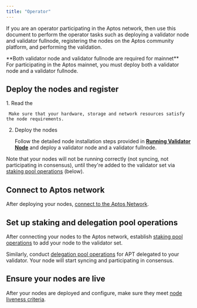 ```yaml
---
title: "Operator"
---
```



If you are an operator participating in the Aptos network, then use this document to perform the operator tasks such as deploying a validator node and validator fullnode, registering the nodes on the Aptos community platform, and performing the validation.

<Aside type="note">
  **Both validator node and validator fullnode are required for mainnet** <br />
  For participating in the Aptos mainnet, you must deploy both a validator node and a validator fullnode.
</Aside>

## Deploy the nodes and register

<Steps>
  1. Read the

     Make sure that your hardware, storage and network resources satisfy the node requirements.

  2. Deploy the nodes

     Follow the detailed node installation steps provided in [**Running Validator Node**](/network/nodes/validator-node/deploy-nodes)
     and deploy a validator node and a validator fullnode.
</Steps>

Note that your nodes will not be running correctly (not syncing, not participating in consensus),
until they're added to the validator set via [staking pool operations](/network/nodes/validator-node/connect-nodes/staking-pool-operations) (below).

## Connect to Aptos network

After deploying your nodes, [connect to the Aptos Network](/network/nodes/validator-node/connect-nodes/connect-to-aptos-network).

## Set up staking and delegation pool operations

After connecting your nodes to the Aptos network, establish [staking pool operations](/network/nodes/validator-node/connect-nodes/staking-pool-operations) to add your node to the validator set.

Similarly, conduct [delegation pool operations](/network/nodes/validator-node/connect-nodes/delegation-pool-operations) for APT delegated to your validator. Your node will start syncing and participating in consensus.

## Ensure your nodes are live

After your nodes are deployed and configure, make sure they meet [node liveness criteria](/network/nodes/validator-node/verify-nodes/node-liveness-criteria).
